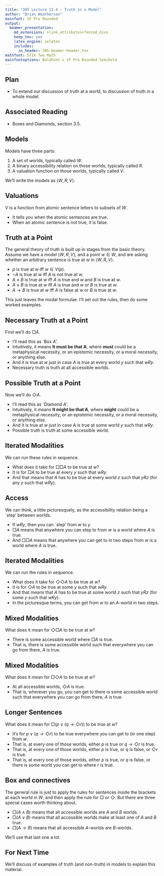 ```yaml
---
title: "305 Lecture 11.4 - Truth in a Model"
author: "Brian Weatherson"
mainfont: SF Pro Rounded
output:
  beamer_presentation:
    md_extensions: +link_attributes+fenced_divs
    keep_tex: yes
    latex_engine: xelatex
    includes:
      in_header: 305-beamer-header.tex
mathfont: STIX Two Math
mainfontoptions: BoldFont = SF Pro Rounded Semibold
---
```


## Plan

- To extend our discussion of truth at a world, to discussion of truth in a whole model.

## Associated Reading

- Boxes and Diamonds, section 3.5.

## Models

Models have three parts:

1. A set of worlds, typically called $W$. \pause
2. A binary accessibility relation on those worlds, typically called $R$. \pause
3. A valuation function on those worlds, typically called $V$. \pause

We'll write the models as $\langle W, R, V\rangle$.

## Valuations

$V$ is a function from atomic sentence letters to subsets of $W$.

- It tells you when the atomic sentences are true.
- When an atomic sentence is not true, it is false.

## Truth at a Point
The general theory of truth is built up in stages from the basic theory. Assume we have a model $\langle W, R, V\rangle$, and a point $w \in W$, and are asking whether an arbitrary sentence is true at $w$ in $\langle W, R, V\rangle$.

- $p$ is true at $w$ iff $w \in V(p)$.\pause
- $\neg A$ is true at $w$ iff $A$ is not true at $w$.
- $A \wedge B$ is true at $w$ iff $A$ is true and $w$ and $B$ is true at $w$.
- $A \vee B$ is true at $w$ iff $A$ is true and $w$ or $B$ is true at $w$.
- $A \rightarrow B$ is true at $w$ iff $A$ is false at $w$ or $B$ is true at $w$.\pause

This just leaves the modal formulae. I'll set out the rules, then do some worked examples.

## Necessary Truth at a Point

First we'll do $\Box A$.

- I'll read this as `Box $A$'.\pause
- Intuitively, it means **It must be that A**, where **must** could be a metaphysical necessity, or an epistemic necessity, or a moral necessity, or anything else.\pause
- And it is true at $w$ just in case $A$ is true at every world $y$ such that $wRy$.
- Necessary truth is truth at all accessible worlds.

## Possible Truth at a Point

Now we'll do $\Diamond A$.

- I'll read this as `Diamond $A$'.\pause
- Intuitively, it means **It might be that A**, where **might** could be a metaphysical necessity, or an epistemic necessity, or a moral necessity, or anything else.\pause
- And it is true at $w$ just in case $A$ is true at some world $y$ such that $wRy$.
- Possible truth is truth at some accessible world.

## Iterated Modalities

We can run these rules in sequence.\pause

- What does it take for $\Box \Box A$ to be true at $w$? \pause
- It is for $\Box A$ to be true at every $y$ such that $wRy$.\pause
- And that means that $A$ has to be true at every world $z$ such that $yRz$ (for any $y$ such that $wRy)$.

## Access

We can think, a little picturesquely, as the accessibility relation being a `step' between worlds.

- If $wRy$, then you can `step' from $w$ to $y$.\pause
- $\Box A$ means that anywhere you can step to from $w$ is a world where $A$ is true.\pause
- And $\Box \Box A$ means that anywhere you can get to in two steps from $w$ is a world where $A$ is true.

## Iterated Modalities

We can run the rules in sequence.\pause

- What does it take for $\Diamond \Diamond A$ to be true at $w$? \pause
- It is for $\Diamond A$ to be true at some $y$ such that $wRy$.\pause
- And that means that $A$ has to be true at some world $z$ such that $yRz$ (for some $y$ such that $wRy)$.\pause
- In the picturesque terms, you can get from $w$ to an $A$-world in two steps.

## Mixed Modalities

What does it mean for $\Diamond \Box A$ to be true at $w$?\pause

- There is some accessible world where $\Box A$ is true.\pause
- That is, there is some accessible world such that everywhere you can go from there, $A$ is true.

## Mixed Modalities

What does it mean for $\Box \Diamond A$ to be true at $w$?\pause

- At all accessible worlds, $\Diamond A$ is true.\pause
- That is, wherever you go, you can get to there is some accessible world such that everywhere you can go from there, $A$ is true.

## Longer Sentences

What does it mean for $\Box(p \vee (q \rightarrow \Diamond r))$ to be true at $w$? \pause

- It's for $p \vee (q \rightarrow \Diamond r)$ to be true everywhere you can get to (in one step) from $w$.
- That is, at every one of those worlds, either $p$ is true or $q \rightarrow \Diamond r$ is true.\pause
- That is, at every one of those worlds, either $p$ is true, or $q$ is false, or $\Diamond r$ is true. \pause
- That is, at every one of those worlds, either $p$ is true, or $q$ is false, or there is some world you can get to where $r$ is true. 

## Box and connectives

The general rule is just to apply the rules for sentences inside the brackets at each world in $W$, and then apply the rule for $\Box$ or $\Diamond$. But there are three special cases worth thinking about.

- $\Box(A \wedge B)$ means that all accessible worlds are $A$ and $B$ worlds. \pause
- $\Box(A \vee B)$ means that all accessible worlds make at least one of $A$ and $B$ true.\pause
- $\Box(A \rightarrow B)$ means that all accessible $A$-worlds are $B$-worlds.

We'll use that last one a lot.

## For Next Time

We'll discuss of examples of truth (and non-truth) in models to explain this material.